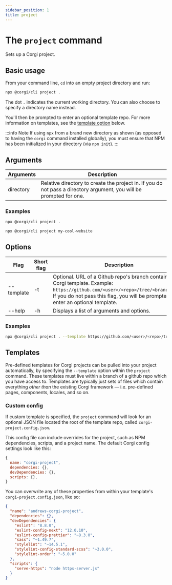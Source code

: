 ```yaml
---
sidebar_position: 1
title: project
---
```


# The `project` command

Sets up a Corgi project.

## Basic usage

From your command line, `cd` into an empty project directory and run:

```bash
npx @corgi/cli project .
```
The dot `.` indicates the current working directory. You can also choose to specify a directory name instead.

You'll then be prompted to enter an optional template repo. For more information on templates, see the [template option](#templates) below.

:::info Note
If using `npx` from a brand new directory as shown (as opposed to having the `corgi` command installed globally), you must ensure that NPM has been initialized in your directory (via `npm init`).
:::

## Arguments

| Arguments   | Description |
| ----------- | ------------- |
| directory | Relative directory to create the project in. If you do not pass a directory argument, you will be prompted for one. |

### Examples
```bash
npx @corgi/cli project .
```

```bash
npx @corgi/cli project my-cool-website
```

## Options

| Flag           | Short flag | Description   |
| -------------- | -----------| ------------- |
| --template     | -t         | Optional. URL of a Github repo's branch containing a Corgi template. Example: `https://github.com/<user>/<repo>/tree/<branchname>`. If you do not pass this flag, you will be prompted to enter an optional template. |
| --help         | -h         | Displays a list of arguments and options. |


### Examples

```bash
npx @corgi/cli project . --template https://github.com/<user>/<repo>/tree/<branchname>
```

## Templates

Pre-defined templates for Corgi projects can be pulled into your project automatically, by specifying the `--template` option within the `project` command. These templates must live within a branch of a github repo which you have access to. Templates are typically just sets of files which contain everything _other than_ the existing Corgi framework — i.e. pre-defined pages, components, locales, and so on.

### Custom config

If custom template is specified, the `project` command will look for an optional JSON file located the root of the template repo, called `corgi-project.config.json`.

This config file can include overrides for the project, such as NPM dependencies, scripts, and a project name. The default Corgi config settings look like this:

```js
{ 
  name: "corgi-project",
  dependencies: {},
  devDependencies: {},
  scripts: {},
}
```

You can overwrite any of these properties from within your template's `corgi-project.config.json`, like so:
```json title=corgi-project-config.json
{
  "name": "andrews-corgi-project",
  "dependencies": {},
  "devDependencies": {
    "eslint": "8.8.0",
    "eslint-config-next": "12.0.10",
    "eslint-config-prettier": "~8.3.0",
    "sass": "~1.49.7",
    "stylelint": "~14.5.1",
    "stylelint-config-standard-scss": "~3.0.0",
    "stylelint-order": "~5.0.0"
  },
  "scripts": {
    "serve-https": "node https-server.js"
  }
}
```